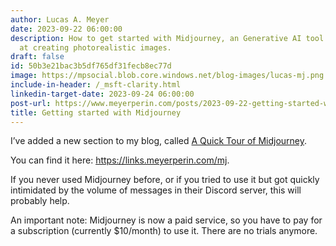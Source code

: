 ```yaml
---
author: Lucas A. Meyer
date: 2023-09-22 06:00:00
description: How to get started with Midjourney, an Generative AI tool that is great
  at creating photorealistic images.
draft: false
id: 50b3e21bac3b5df765df31fecb8ec77d
image: https://mpsocial.blob.core.windows.net/blog-images/lucas-mj.png
include-in-header: /_msft-clarity.html
linkedin-target-date: 2023-09-24 06:00:00
post-url: https://www.meyerperin.com/posts/2023-09-22-getting-started-with-midjourney.html
title: Getting started with Midjourney
---
```

I've added a new section to my blog, called [A Quick Tour of Midjourney](https://links.meyerperin.com/mj). 

You can find it here: <https://links.meyerperin.com/mj>.

If you never used Midjourney before, or if you tried to use it but got quickly intimidated by the volume of messages in their Discord server, this will probably help.

An important note: Midjourney is now a paid service, so you have to pay for a subscription (currently $10/month) to use it. There are no trials anymore.

